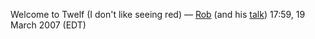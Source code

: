 Welcome to Twelf (I don't like seeing red) — [[User:rsimmons|Rob]] (and his [[User talk:rsimmons|talk]]) 17:59, 19 March 2007 (EDT)